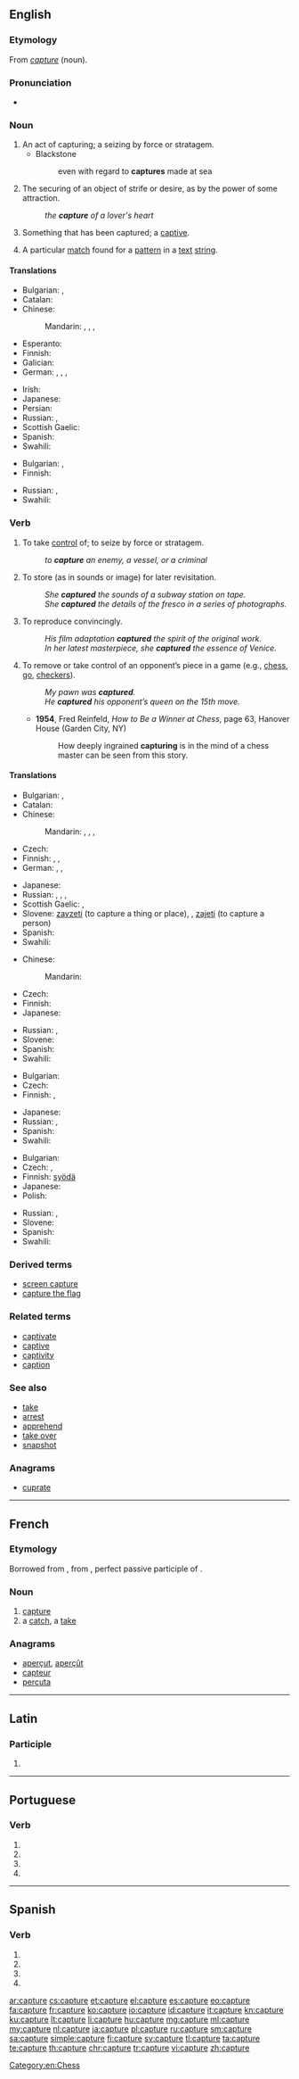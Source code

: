 {{also|capturé}}
==English==
{{wikipedia|dab=capture}}

===Etymology===
From {{etyl|frm|en}} ''[[#French|capture]]'' (noun).

===Pronunciation===
* {{audio|en-us-capture.ogg|Audio (US)}}

===Noun===
{{en-noun}}

# An act of capturing; a seizing by force or stratagem.
#* Blackstone
#*: even with regard to '''captures''' made at sea
# The securing of an object of strife or desire, as by the power of some attraction.
#: ''the '''capture''' of a lover's heart''
# Something that has been captured; a [[captive]].
# {{context|computing|lang=en}} A particular [[match]] found for a [[pattern]] in a [[text]] [[string]].

====Translations====
{{trans-top|act of capturing}}
* Bulgarian: {{t|bg|пленяване|n}}, {{t+|bg|хващане|n}}
* Catalan: {{t|ca|captura|f}}
* Chinese:
*: Mandarin: {{t+|cmn|捕獲|sc=Hani}}, {{t+|cmn|捕获|tr=bǔhuò|sc=Hani}}, {{t+|cmn|佔領|sc=Hani}}, {{t+|cmn|占领|tr=zhànlǐng|sc=Hani}}
* Esperanto: {{t|eo|kapto}}
* Finnish: {{t|fi|sieppaus}}
* Galician: {{t|gl|captura|m}}
* German: {{t+|de|Fang|m}}, {{t+|de|Festnahme|f}}, {{t+|de|Gefangennahme|f}}, {{t|de|Erfassung|f}}
{{trans-mid}}
* Irish: {{t|ga|gabháil|m}}
* Japanese: {{t|ja|捕獲|tr=hokaku|sc=Jpan}}
* Persian: {{t+|fa|بازگیری|tr=bāzgiri}}
* Russian: {{t+|ru|захва́т|m|sc=Cyrl}}, {{t+|ru|плене́ние|n|sc=Cyrl}}
* Scottish Gaelic: {{t|gd|glacadh|m}}
* Spanish: {{t+|es|captura|f}}
* Swahili: {{t+|sw|nasa}}
{{trans-bottom}}

{{trans-top|something that has been captured}}
* Bulgarian: {{t+|bg|пленник|m}}, {{t+|bg|плячка|f}}
* Finnish: {{t|fi|siepattu}}
{{trans-mid}}
* Russian: {{t+|ru|пле́нник|m|sc=Cyrl}}, {{t+|ru|пле́нница|f|sc=Cyrl}}
* Swahili: {{t+|sw|nasa}}
{{trans-bottom}}

===Verb===
{{en-verb|captures|capturing|captured}}

# To take [[control]] of; to seize by force or stratagem.
#: ''to '''capture''' an enemy, a vessel, or a criminal''
# To store (as in sounds or image) for later revisitation.
#: ''She '''captured''' the sounds of a subway station on tape.''
#: ''She '''captured''' the details of the fresco in a series of photographs.''
# To reproduce convincingly.
#: ''His film adaptation '''captured''' the spirit of the original work.''
#: ''In her latest masterpiece, she '''captured''' the essence of Venice.''
# To remove or take control of an opponent’s piece in a game (e.g., [[chess]], [[go]], [[checkers]]).
#: ''My pawn was '''captured'''.''
#: ''He '''captured''' his opponent’s queen on the 15th move.''
#* '''1954''', Fred Reinfeld, ''How to Be a Winner at Chess'', page 63, Hanover House (Garden City, NY)
#*: How deeply ingrained '''capturing''' is in the mind of a chess master can be seen from this story.

====Translations====
{{trans-top|take control of}}
* Bulgarian: {{t+|bg|хващам}}, {{t+|bg|пленявам}}
* Catalan: {{t+|ca|capturar}}
* Chinese:
*: Mandarin: {{t+|cmn|捕獲|sc=Hani}}, {{t+|cmn|捕获|tr=bǔhuò|sc=Hani}}, {{t+|cmn|佔領|sc=Hani}}, {{t+|cmn|占领|tr=zhànlǐng|sc=Hani}}
* Czech: {{t|cs|zajmout}}
* Finnish: {{t+|fi|kaapata}}, {{t+|fi|napata}}, {{t+|fi|siepata}}
* German: {{t+|de|fangen}}, {{t+|de|einfangen}}, {{t+|de|gefangen nehmen}}
{{trans-mid}}
* Japanese: {{t|ja|捕獲|alt=捕獲する|tr=hokaku suru|sc=Jpan}}
* Russian: {{t+|ru|захва́тывать|impf|sc=Cyrl}}, {{t+|ru|захвати́ть|pf|sc=Cyrl}}, {{t|ru|[[брать]] [[в]] [[плен]]|impf|sc=Cyrl}}, {{t|ru|[[взять]] [[в]] [[плен]]|pf|sc=Cyrl}}
* Scottish Gaelic: {{t|gd|glac}}, {{t|gd|beò-ghlac}}
* Slovene: [[zavzeti]] (to capture a thing or place), {{t|sl|ujeti}}, [[zajeti]] (to capture a person)
* Spanish: {{t+|es|capturar}}
* Swahili: {{t+|sw|nasa}}
{{trans-bottom}}

{{trans-top|store}}
* Chinese:
*: Mandarin: {{t+|cmn|碌|tr=lù|sc=Hani}}
* Czech: {{t|cs|zachytit}}
* Finnish: {{t+|fi|tallentaa}}
* Japanese: {{t+|ja|記録|alt=記録する|tr=kiroku suru|sc=Jpan}}
{{trans-mid}}
* Russian: {{t+|ru|запи́сывать|impf}}, {{t+|ru|записа́ть|pf}}
* Slovene: {{t|sl|ujeti}}
* Spanish: {{t+|es|capturar}}
* Swahili: {{t+|sw|nasa}}
{{trans-bottom}}

{{trans-top|reproduce convincingly}}
* Bulgarian: {{t+|bg|улавям}}
* Czech: {{t|cs|zachytit}}
* Finnish: {{t+|fi|vangita}}, {{t+|fi|tavoittaa}}
{{trans-mid}}
* Japanese: {{t|ja|捉える|tr=toraeru|sc=Jpan}}
* Russian: {{t+|ru|ула́вливать|impf}}, {{t+|ru|улови́ть|pf}}
* Spanish: {{t+|es|capturar}}
* Swahili: {{t+|sw|nasa}}
{{trans-bottom}}

{{trans-top|remove or take control of opponent’s piece}}
* Bulgarian: {{t+|bg|взимам}}
* Czech: {{t+|cs|vzít}}, {{t|cs|zajmout}}
* Finnish: [[syödä]] {{qualifier|Chess}}
* Japanese: {{t+|ja|とる|tr=toru|sc=Jpan}}
* Polish: {{t+|pl|zbić}}
{{trans-mid}}
* Russian: {{t+|ru|брать|impf}}, {{t+|ru|взять|pf}}
* Slovene: {{t+|sl|vzeti}}
* Spanish: {{t+|es|capturar}}
* Swahili: {{t+|sw|nasa}}
{{trans-bottom}}

===Derived terms===
* [[screen capture]]
* [[capture the flag]]

===Related terms===
* [[captivate]]
* [[captive]]
* [[captivity]]
* [[caption]]

===See also===
* [[take]]
* [[arrest]]
* [[apprehend]]
* [[take over]]
* [[snapshot]]

===Anagrams===
* [[cuprate#English|cuprate]]

[[Category:en:Chess]]

----

==French==

===Etymology===
Borrowed from {{etyl|la|fr}} {{term/t|la|captūra||catching, capture}}, from {{term|captus|||lang=la}}, perfect passive participle of {{term/t|la|capiō||capture, seize, take}}.

===Noun===
{{fr-noun|f}}

# [[capture#English|capture]]
# a [[catch]], a [[take]]

===Anagrams===
* [[aperçut#French|aperçut]], [[aperçût#French|aperçût]]
* [[capteur#French|capteur]]
* [[percuta#French|percuta]]

----

==Latin==

===Participle===
{{la-part-form|captūre}}

# {{inflection of|captūrus||voc|m|s|lang=la}}

----

==Portuguese==

===Verb===
{{pt-verb-form}}

# {{conjugation of|capturar||1|s|present|subjunctive|lang=pt}}
# {{conjugation of|capturar||3|s|present|subjunctive|lang=pt}}
# {{conjugation of|capturar||1|s|imperative|lang=pt}}
# {{conjugation of|capturar||3|s|imperative|lang=pt}}

----

==Spanish==

===Verb===
{{es-verb-form|capturar}}

# {{es-verb form of|ending=ar|mood=imperative|pers=2|formal=yes|number=singular|capturar}}
# {{es-verb form of|ending=ar|mood=subjunctive|tense=present|pers=1|number=singular|capturar}}
# {{es-verb form of|ending=ar|mood=subjunctive|tense=present|pers=2|formal=yes|number=singular|capturar}}
# {{es-verb form of|ending=ar|mood=subjunctive|tense=present|pers=3|number=singular|capturar}}

[[ar:capture]]
[[cs:capture]]
[[et:capture]]
[[el:capture]]
[[es:capture]]
[[eo:capture]]
[[fa:capture]]
[[fr:capture]]
[[ko:capture]]
[[io:capture]]
[[id:capture]]
[[it:capture]]
[[kn:capture]]
[[ku:capture]]
[[lt:capture]]
[[li:capture]]
[[hu:capture]]
[[mg:capture]]
[[ml:capture]]
[[my:capture]]
[[nl:capture]]
[[ja:capture]]
[[pl:capture]]
[[ru:capture]]
[[sm:capture]]
[[sa:capture]]
[[simple:capture]]
[[fi:capture]]
[[sv:capture]]
[[tl:capture]]
[[ta:capture]]
[[te:capture]]
[[th:capture]]
[[chr:capture]]
[[tr:capture]]
[[vi:capture]]
[[zh:capture]]